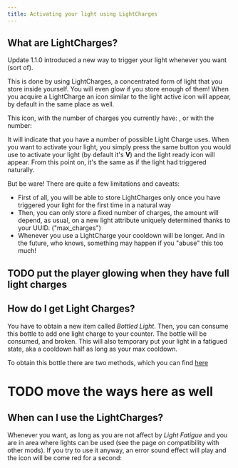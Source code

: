 ```yaml
---
title: Activating your light using LightCharges
---
```

## What are LightCharges?
Update 1.1.0 introduced a new way to trigger your light whenever you want (sort of).

This is done by using LightCharges, a concentrated form of light that you store inside yourself. You will even glow if you store enough of them!
When you acquire a LightCharge an icon similar to the light active icon will appear, by default in the same place as well.

This icon, with the number of charges you currently have: <Asset location="lightwithin:lights/light_charge_base" title="Light Charge icon"/>, or with the number: <Asset location="lightwithin:lights/light_charge_1" title="Light Charge icon, 1 charge"/>

It will indicate that you have a number of possible Light Charge uses. When you want to activate your light, you simply press the same button you would use to activate your light (by default it's **V**) and the light ready icon will appear.
From this point on, it's the same as if the light had triggered naturally.

But be ware! There are quite a few limitations and caveats:
- First of all, you will be able to store LightCharges only once you have triggered your light for the first time in a natural way
- Then, you can only store a fixed number of charges, the amount will depend, as usual, on a new light attribute uniquely determined thanks to your UUID. ("max_charges")
- Whenever you use a LightCharge your cooldown will be longer. And in the future, who knows, something may happen if you "abuse" this too much!

## TODO put the player glowing when they have full light charges

## How do I get Light Charges?
You have to obtain a new item called *Bottled Light*.
Then, you can consume this bottle to add one light charge to your counter. The bottle will be consumed, and broken. This will also temporary put your light in a fatigued state, aka a cooldown half as long as your max cooldown.

To obtain this bottle there are two methods, which you can find [here](https://github.com/Emafire003/LightWithin/wiki/6:-Items-and-miscellaneous#bottledlight-)
# TODO move the ways here as well

## When can I use the LightCharges?
Whenever you want, as long as you are not affect by _Light Fatigue_ and you are in area where lights can be used (see the page on compatibility with other mods).
If you try to use it anyway, an error sound effect will play and the icon will be come red for a second: <Asset location="lightwithin:lights/light_charge_base_error" title="Light Charge error"/>